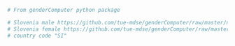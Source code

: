 ```r

# From genderComputer python package

# Slovenia male https://github.com/tue-mdse/genderComputer/raw/master/nameLists/SloveniaMaleUTF8.csv
# Slovenia female https://github.com/tue-mdse/genderComputer/raw/master/nameLists/SloveniaFemaleUTF8.csv
# country code "SI"
```
